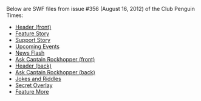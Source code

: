 Below are SWF files from issue #356 (August 16, 2012) of the Club Penguin Times:

*[[Media:News356HeaderFront.swf|Header (front)]]
*[[Media:News356FeatureStory.swf|Feature Story]]
*[[Media:News356SupportStory.swf|Support Story]]
*[[Media:News356UpcomingEvents.swf|Upcoming Events]]
*[[Media:News356NewsFlash.swf|News Flash]]
*[[Media:News356AskAuntArcticFront.swf|Ask Captain Rockhopper (front)]]
*[[Media:News356HeaderBack.swf|Header (back)]]
*[[Media:News356AskAuntArcticBack.swf|Ask Captain Rockhopper (back)]]
*[[Media:News356JokesAndRiddles.swf|Jokes and Riddles]]
*[[Media:News356SecretOverlay.swf|Secret Overlay]]
*[[Media:News356FeatureMore.swf|Feature More]]